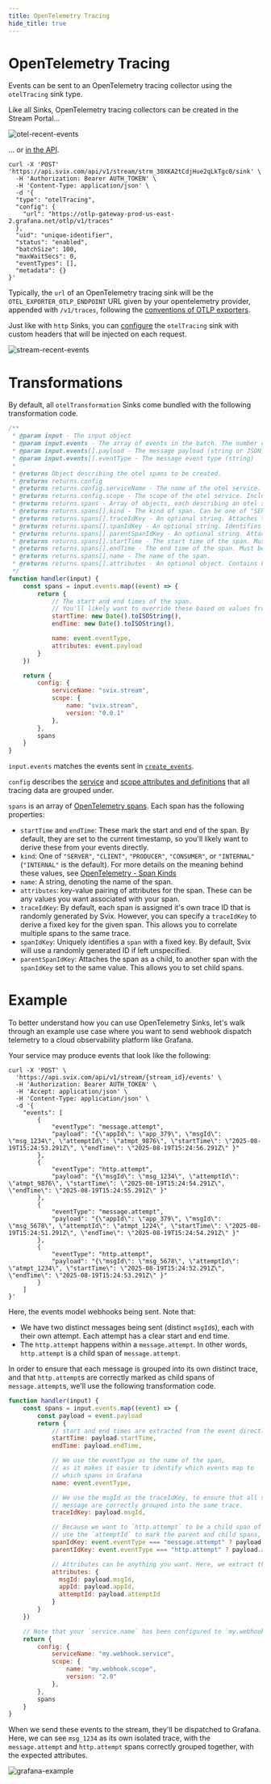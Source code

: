 ```yaml
---
title: OpenTelemetry Tracing
hide_title: true
---
```



<HeaderWithCopyButton title="OpenTelemetry Tracing" sourceMarkdown={RAW} />

# OpenTelemetry Tracing

Events can be sent to an OpenTelemetry tracing collector using the `otelTracing` sink type.

Like all Sinks, OpenTelemetry tracing collectors can be created in the Stream Portal...

![otel-recent-events](../../img/stream/otel-create.png)

... or [in the API](https://api.svix.com/docs#tag/Sink/operation/v1.stream.sink.create).

```shell
curl -X 'POST' 'https://api.svix.com/api/v1/stream/strm_30XKA2tCdjHue2qLkTgc0/sink' \
  -H 'Authorization: Bearer AUTH_TOKEN' \
  -H 'Content-Type: application/json' \
  -d '{
  "type": "otelTracing",
  "config": {
    "url": "https://otlp-gateway-prod-us-east-2.grafana.net/otlp/v1/traces"
  },
  "uid": "unique-identifier",
  "status": "enabled",
  "batchSize": 100,
  "maxWaitSecs": 0,
  "eventTypes": [],
  "metadata": {}
}'
```

Typically, the `url` of an OpenTelemetry tracing sink will be the `OTEL_EXPORTER_OTLP_ENDPOINT` URL given by your opentelemetry provider, appended with `/v1/traces`, following the [conventions of OTLP exporters](https://opentelemetry.io/docs/languages/sdk-configuration/otlp-exporter/#otel_exporter_otlp_endpoint).

Just like with `http` Sinks, you can [configure](https://api.svix.com/docs#tag/Sink/operation/v1.stream.sink-headers-patch) the `otelTracing` sink with custom headers that will be injected on each request.

![stream-recent-events](../../img/stream/otel-headers.png)


# Transformations

By default, all `otelTransformation` Sinks come bundled with the following transformation code.

```JavaScript
/**
 * @param input - The input object
 * @param input.events - The array of events in the batch. The number of events in the batch is capped by the Sink's batch size.
 * @param input.events[].payload - The message payload (string or JSON)
 * @param input.events[].eventType - The message event type (string)
 *
 * @returns Object describing the otel spans to be created.
 * @returns returns.config
 * @returns returns.config.serviceName - The name of the otel service.
 * @returns returns.config.scope - The scope of the otel service. Includes a name and version string.
 * @returns returns.spans - Array of objects, each describing an otel span.
 * @returns returns.spans[].kind - The kind of span. Can be one of "SERVER", "CLIENT", "PRODUCER", "CONSUMER", or "INTERNAL". (Defaults to "INTERNAL")
 * @returns returns.spans[].traceIdKey - An optional string. Attaches the span to traces with the same traceIdKey.
 * @returns returns.spans[].spanIdKey - An optional string. Identifies the span.
 * @returns returns.spans[].parentSpanIdKey - An optional string. Attaches the span to a parent with the same spanIdKey.
 * @returns returns.spans[].startTime - The start time of the span. Must be a string in ISO 8601 format.
 * @returns returns.spans[].endTime - The end time of the span. Must be a string in ISO 8601 format.
 * @returns returns.spans[].name - The name of the span.
 * @returns returns.spans[].attributes - An optional object. Contains key-value pairs of attributes.
 */
function handler(input) {
    const spans = input.events.map((event) => {
        return {
            // The start and end times of the span.
            // You'll likely want to override these based on values from the event.payload.
            startTime: new Date().toISOString(),
            endTime: new Date().toISOString(),

            name: event.eventType,
            attributes: event.payload
        }
    })

    return {
        config: {
            serviceName: "svix.stream",
            scope: {
                name: "svix.stream",
                version: "0.0.1"
            },
        },
        spans
    }
}
```

`input.events` matches the events sent in [`create_events`](https://api.svix.com/docs#tag/Event/operation/v1.stream.events.create).

`config` describes the [service](https://opentelemetry.io/docs/specs/semconv/registry/attributes/service/#service-name) and [scope attributes and definitions](https://opentelemetry.io/docs/concepts/instrumentation-scope/) that all tracing data are grouped under.

`spans` is an array of [OpenTelemetry spans](https://opentelemetry.io/docs/concepts/signals/traces/#spans). Each span has the following properties:

* `startTime` and `endTime`: These mark the start and end of the span. By default, they are set to the current timestamp, so you'll likely want to derive these from your events directly.
* `kind`: One of `"SERVER"`, `"CLIENT"`, `"PRODUCER"`, `"CONSUMER"`, or `"INTERNAL"` (`"INTERNAL"` is the default). For more details on the meaning behind these values, see [OpenTelemetry - Span Kinds](https://opentelemetry.io/docs/concepts/signals/traces/#span-kind)
* `name`: A string, denoting the name of the span.
* `attributes`: key-value pairing of attributes for the span. These can be any values you want associated with your span.
* `traceIdKey`: By default, each span is assigned it's own trace ID that is randomly generated by Svix.
However, you can specify a `traceIdKey` to derive a fixed key for the given span. This allows you to correlate multiple spans to the same trace.
* `spanIdKey`: Uniquely identifies a `span` with a fixed key. By default, Svix will use a randomly generated ID if left unspecified.
* `parentSpanIdKey`: Attaches the span as a child, to another span with the `spanIdKey` set to the same value. This allows you to set child spans.


# Example

To better understand how you can use OpenTelemetry Sinks, let's walk through an example use case where you want to send webhook dispatch telemetry to a cloud observability platform like Grafana.

Your service may produce events that look like the following:

```shell
curl -X 'POST' \
  'https://api.svix.com/api/v1/stream/{stream_id}/events' \
  -H 'Authorization: Bearer AUTH_TOKEN' \
  -H 'Accept: application/json' \
  -H 'Content-Type: application/json' \
  -d '{
    "events": [
        {
            "eventType": "message.attempt",
            "payload": "{\"appId\": \"app_379\", \"msgId\": \"msg_1234\", \"attemptId\": \"atmpt_9876\", \"startTime\": \"2025-08-19T15:24:53.291Z\", \"endTime\": \"2025-08-19T15:24:56.291Z\" }"
        },
        {
            "eventType": "http.attempt",
            "payload": "{\"msgId\": \"msg_1234\", \"attemptId\": \"atmpt_9876\", \"startTime\": \"2025-08-19T15:24:54.291Z\", \"endTime\": \"2025-08-19T15:24:55.291Z\" }"
        },
        {
            "eventType": "message.attempt",
            "payload": "{\"appId\": \"app_379\", \"msgId\": \"msg_5678\", \"attemptId\": \"atmpt_1224\", \"startTime\": \"2025-08-19T15:24:51.291Z\", \"endTime\": \"2025-08-19T15:24:54.291Z\" }"
        },
        {
            "eventType": "http.attempt",
            "payload": "{\"msgId\": \"msg_5678\", \"attemptId\": \"atmpt_1234\", \"startTime\": \"2025-08-19T15:24:52.291Z\", \"endTime\": \"2025-08-19T15:24:53.291Z\" }"
        }
    ]
}'
```

Here, the events model webhooks being sent. Note that:
* We have two distinct messages being sent (distinct `msgId`s), each with their own attempt. Each attempt has a clear start and end time.
* The `http.attempt` happens within a `message.attempt`. In other words, `http.attempt` is a child span of `message.attempt`.

In order to ensure that each message is grouped into its own distinct trace, and that `http.attempt`s are correctly marked as child spans of `message.attempt`s,
we'll use the following transformation code.

```JavaScript
function handler(input) {
    const spans = input.events.map((event) => {
        const payload = event.payload
        return {
            // start and end times are extracted from the event directly.
            startTime: payload.startTime,
            endTime: payload.endTime,

            // We use the eventType as the name of the span,
            // as it makes it easier to identify which events map to
            // which spans in Grafana
            name: event.eventType,

            // We use the msgId as the traceIdKey, to ensure that all spans for the same
            // message are correctly grouped into the same trace.
            traceIdKey: payload.msgId,

            // Because we want to `http.attempt` to be a child span of the `message.attempt`, we
            // use the `attemptId` to mark the parent and child spans, respectively.
            spanIdKey: event.eventType === "message.attempt" ? payload.attemptId : undefined
            parentIdKey: event.eventType === "http.attempt" ? payload.attemptId : undefined,

            // Attributes can be anything you want. Here, we extract the important ID's from the event payload.
            attributes: {
              msgId: payload.msgId,
              appId: payload.appId,
              attemptId: payload.attemptId
            }
        }
    })

    // Note that your `service.name` has been configured to `my.webhook.service`, and each individual event sent to the Stream is treated as its own span.
    return {
        config: {
            serviceName: "my.webhook.service",
            scope: {
                name: "my.webhook.scope",
                version: "2.0"
            },
        },
        spans
    }
}
```

When we send these events to the stream, they'll be dispatched to Grafana. Here, we can see `msg_1234` as its own isolated trace, with the `message.attempt` and `http.attempt` spans correctly grouped together, with the expected attributes.

![grafana-example](../../img/stream/grafana-dashboard.png)
